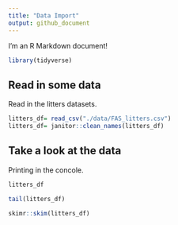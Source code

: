 ```yaml
---
title: "Data Import"
output: github_document
---
```



I'm an R Markdown document! 
```r
library(tidyverse)

```
## Read in some data
Read in the litters datasets.

```r
litters_df= read_csv("./data/FAS_litters.csv")
litters_df= janitor::clean_names(litters_df)

```
## Take a look at the data

Printing in the concole.
```r
litters_df
```

```r

tail(litters_df)
```
```r
skimr::skim(litters_df)
```

